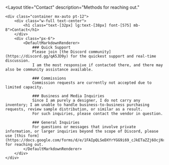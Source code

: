 ---
---

<Layout 
	title="Contact" 
	description="Methods for reaching out."
>
	<div class="container mx-auto pt-12">
		<div class="w-full text-center">
			<h1 class="text-[32px] lg:text-[38px] font-[575] mb-8">Contact</h1>
		</div>
		<div class="px-6">
			<DefaultMarkdownRenderer>
				### Quick Support
				Please join [the Discord community](https://discord.gg/qA5JD9y) for the quickest support and real-time discussion.  
				I am the most responsive if contacted there, and there may also be community assistance available.

				### Commissions
				Commission requests are currently not accepted due to limited capacity.  

				### Business and Media Inquiries
				Since I am purely a designer, I do not carry any inventory; I am unable to handle business-to-business purchasing requests, review sample distribution, or similar as a result.  
				For such inquiries, please contact the vendor in question.
				
				### General Inquiries
				For questions or messages that involve private information, or larger inquiries beyond the scope of Discord, please use [this form](https://docs.google.com/forms/d/e/1FAIpQLSeDXYrYGG9i69_cJkETaZZj6OcjNraM9qaULQIhStfAcz5hfQ/viewform) for reaching out.
			</DefaultMarkdownRenderer>
		</div>
	</div>
</Layout>

